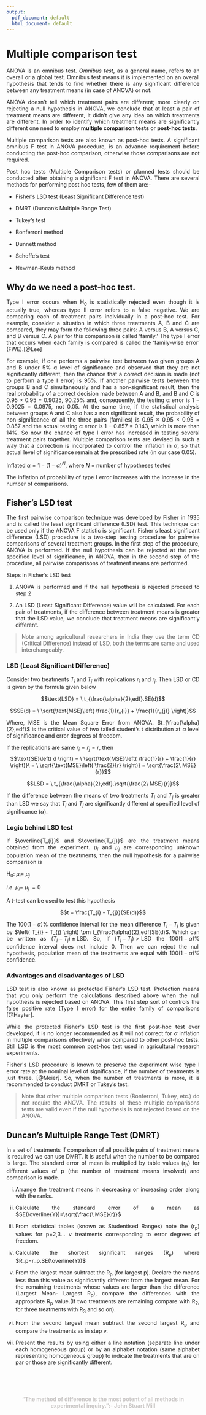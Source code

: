 ---
output:
  pdf_document: default
  html_document: default
---
# Multiple comparison test  
<style>
body {
text-align: justify}
</style>
ANOVA is an omnibus test. *Omnibus test*, as a general name, refers to an overall or a global test. Omnibus test means it is implemented on an overall hypothesis that tends to find whether there is any significant difference between any treatment means (in case of ANOVA) or not.

ANOVA doesn't tell which treatment pairs are different; more clearly on rejecting a null hypothesis in ANOVA, we conclude that at least a pair of treatment means are different, it didn't give any idea on which treatments are different. In order to identify which treatment means are significantly different one need to employ **multiple comparison tests** or **post-hoc tests**.

Multiple comparison tests are also known as post-hoc tests. A significant omnibus F test in ANOVA procedure, is an advance requirement before conducting the post-hoc comparison, otherwise those comparisons are not required.

Post hoc tests (Multiple Comparison tests) or planned tests should be conducted after obtaining a significant F test in ANOVA. There are several methods for performing post hoc tests, few of them are:-

-   Fisher's LSD test (Least Significant Difference test)

-   DMRT (Duncan's Multiple Range Test)

-   Tukey's test

-   Bonferroni method

-   Dunnett method

-   Scheffe's test

-   Newman-Keuls method

## Why do we need a post-hoc test.

Type I error occurs when H~0~ is statistically rejected even though it is actually true, whereas type II error refers to a false negative. We are comparing each of treatment pairs individually in a post-hoc test. For example, consider a situation in which three treatments A, B and C are compared, they may form the following three pairs: A versus B, A
versus C, and B versus C. A pair for this comparison is called 'family.' The type I error that occurs when each family is compared is called the 'family-wise error' (FWE).[@Lee]  

For example, if one performs a pairwise test between two given groups A and B under 5% α level of significance and observed that they are not significantly different, then the chance that a correct decision is made (not to perform a type I error) is 95%. If another pairwise tests between the groups B and C simultaneously and has a non-significant result, then the real probability of a correct decision made between A and B, and B and C is 0.95 × 0.95 = 0.9025, 90.25% and, consequently, the testing α error is 1 − 0.9025 = 0.0975,
not 0.05. At the same time, if the statistical analysis between groups A and C also has a non significant result, the probability of non-significance of all the three pairs (families) is 0.95 × 0.95 × 0.95
= 0.857 and the actual testing α error is 1 − 0.857 = 0.143, which is more than 14%. So now the chance of type I error has increased in testing several treatment pairs together. Multiple comparison tests are devised in such a way that a correction is incorporated to control the inflation in $\alpha$, so that actual level of significance remain at
the prescribed rate (in our case 0.05).

Inflated $\alpha = 1 - \left( 1 - \alpha \right)^{N}$, where $N$ =
number of hypotheses tested

The inflation of probability of type I error increases with the increase
in the number of comparisons.

## Fisher's LSD test {#lsd}

The first pairwise comparison technique was developed by Fisher in 1935 and is called the least significant difference (LSD) test. This technique can be used only if the ANOVA F statistic is significant. Fisher\'s least significant difference (LSD) procedure is a two-step
testing procedure for pairwise comparisons of several treatment groups. In the first step of the procedure, ANOVA is performed. If the null hypothesis can be rejected at the pre-specified level of significance, in ANOVA, then in the second step of the procedure, all pairwise comparisons of treatment means are performed.

Steps in Fisher's LSD test

1.  ANOVA is performed and if the null hypothesis is rejected proceed to
    step 2

2.  An LSD (Least Significant Difference) value will be calculated. For
    each pair of treatments, if the difference between treatment means
    is greater that the LSD value, we conclude that treatment means are
    significantly different.

>Note among agricultural researchers in India they use the term CD (Critical Difference) instead of LSD, both the terms are same and used interchangeably.

### LSD (Least Significant Difference)

Consider two treatments $T_{i}$ and $T_{j}$ with replications $r_{i}$
and $r_{j}$. Then LSD or CD is given by the formula given below

$$\text{LSD} = \ t_{\frac{\alpha}{2},edf}.SE(d)$$

$$SE(d) = \ \sqrt{\text{MSE}\left( \frac{1}{r_{i}} + \frac{1}{r_{j}} \right)}$$

Where, $\text{MSE}$ is the Mean Square Error from ANOVA.
$t_{\frac{\alpha}{2},edf}$ is the critical value of two tailed student's t distribution at $\alpha$ level of significance and error degrees of
freedom.

If the replications are same $r_{i} = r_{j} = r$, then   $$\text{SE}\left( d \right) = \ \sqrt{\text{MSE}\left( \frac{1}{r} + \frac{1}{r} \right)}\  = \ \sqrt{\text{MSE}\left( \frac{2}{r} \right)} = \sqrt{\frac{2\ MSE}{r}}$$

$$LSD = \ t_{\frac{\alpha}{2},edf}.\sqrt{\frac{2\ MSE}{r}}$$

If the difference between the means of two treatments $T_{i}$ and $T_{j}$ is greater than LSD we say that $T_{i}$ and $T_{j}$ are significantly different at specified level of significance ($\alpha)$.

### Logic behind LSD test

If $\overline{T_{i}}$ and $\overline{T_{j}}$ are the treatment means obtained from the experiment. $\mu_{i}$ and $\mu_{j}$ are corresponding unknown population mean of the treatments, then the null hypothesis for a pairwise comparison is

H~0~: $\mu_{i} = \ \mu_{j}$

*i*.*e*. $\mu_{i} - \ \mu_{j\ } = 0$

A t-test can be used to test this hypothesis

$$t = \frac{T_{i} - T_{j}}{SE(d)}$$

The $100\left( 1 - \alpha \right)\%$ confidence interval for the mean difference $T_{i} - T_{j}$ is given by
$\left( T_{i} - T_{j} \right) \pm t_{\frac{\alpha}{2},edf}SE(d)$. Which
can be written as $\left( T_{i} - T_{j} \right) \pm \text{LSD}$. So, if
$\left( T_{i} - T_{j} \right) > \text{LSD}$ the
$100\left( 1 - \alpha \right)\%$ confidence interval does not include 0.
Then we can reject the null hypothesis, population mean of the treatments are equal with $100\left( 1 - \alpha \right)\%$ confidence.

### Advantages and disadvantages of LSD

LSD test is also known as protected Fisher\'s LSD test. Protection means that you only perform the calculations described above when the null hypothesis is rejected based on ANOVA. This first step sort of controls the false positive rate (Type I error) for the entire family of
comparisons [@Hayter].  

While the protected Fisher\'s LSD test is the first post-hoc test ever developed, it is no longer recommended as it will not correct for $\alpha$ inflation in multiple comparisons effectively when compared to other post-hoc tests. Still LSD is the most common post-hoc
test used in agricultural research experiments. 

Fisher\'s LSD procedure is known to preserve the experiment wise type I error rate at the nominal level of significance, if the number of treatments is just three. [@Meier]. So, when the number of treatments is more, it is recommended to conduct DMRT or Tukey's test.

>Note that other multiple comparison tests (Bonferroni, Tukey, etc.) do not require the ANOVA. The results of these multiple comparisons tests are valid even if the null hypothesis is not rejected based on the ANOVA.

## Duncan's Multuiple Range Test (DMRT)
 In a set of treatments if comparison of all possible pairs of treatment means is required we can use DMRT. It is useful when the number to be compared is large. The standard error of mean is multiplied by table values (r~p~) for different values of p (the number of treatment means involved) and comparison is made.
 
  (i) Arrange the treatment means in decreasing or increasing order along with the ranks.
  
  (ii) Calculate the standard error of a mean as $SE(\overline{Y})=\sqrt{\frac{\ MSE}{r}}$
  
  (iii) From statistical tables (known as Studentised Ranges) note the (r~p~) values for p=2,3... v treatments corresponding to error degrees of freedom.
  
  (iv) Calculate the shortest significant ranges (R~p~) where $R_p=r_p.SE(\overline{Y})$
  
  (v) From the largest mean subtract the R~p~ (for largest p). Declare the means less than this value as significantly different from the largest mean. For the remaining treatments whose values are larger than the difference (Largest Mean- Largest R~p~), compare the differences with the appropriate R~p~ value.(If two treatments are remaining compare with R~2~, for three treatments with R~3~ and so on).
  
  (vi) From the second largest mean subtract the second largest R~p~ and compare the treatments as in step v.
  
  (vii) Present the results by using either a line notation (separate line under each homogeneous group) or by an alphabet notation (same alphabet representing homogeneous group) to indicate the treatments that are on par or those are significantly different.  
  
  
 \
 \
 

::: {#hello .greeting .message style="color: #c9c6c5;"}
<center>**"The method of difference is the most potent of all methods in experimental inquiry.":-  John Stuart Mill**</center>
:::
